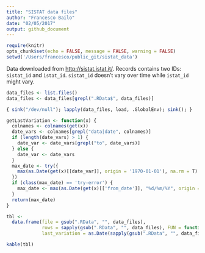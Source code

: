 ```yaml
---
title: "SISTAT data files"
author: "Francesco Bailo"
date: "02/05/2017"
output: github_document
---
```


```r
require(knitr)
opts_chunk$set(echo = FALSE, message = FALSE, warning = FALSE)
setwd('/Users/francesco/public_git/sistat_data')
```

Data downloaded from [http://sistat.istat.it/](sistat.istat.it). Records contains two IDs: `sistat_id` and `istat_id`. `sistat_id` doesn't vary over time while `istat_id` might vary.

```r
data_files <- list.files()
data_files <- data_files[grepl(".RData$", data_files)]

{ sink("/dev/null"); lapply(data_files, load, .GlobalEnv); sink(); }

getLastVariation <- function(x) {
  colnames <- colnames(get(x))
  date_vars <- colnames[grepl("data|date", colnames)]
  if (length(date_vars) > 1) {
    date_var <- date_vars[grepl("to", date_vars)]
  } else {
    date_var <- date_vars
  }
  max_date <- try({
    max(as.Date(get(x)[[date_var]], origin = '1970-01-01'), na.rm = T)
  })
  if (class(max_date) == 'try-error') {
    max_date <- max(as.Date(get(x)[['from_date']], "%d/%m/%Y", origin = '1970-01-01'), na.rm = T)
  }
  return(max_date)
}

tbl <- 
  data.frame(file = gsub(".RData", "", data_files),
             rows = sapply(gsub(".RData", "", data_files), FUN = function(x) nrow(get(x)), USE.NAMES = F),
             last_variation = as.Date(sapply(gsub(".RData", "", data_files), getLastVariation, USE.NAMES = F), origin = '1970-01-01'))
```


```r
kable(tbl)
```

